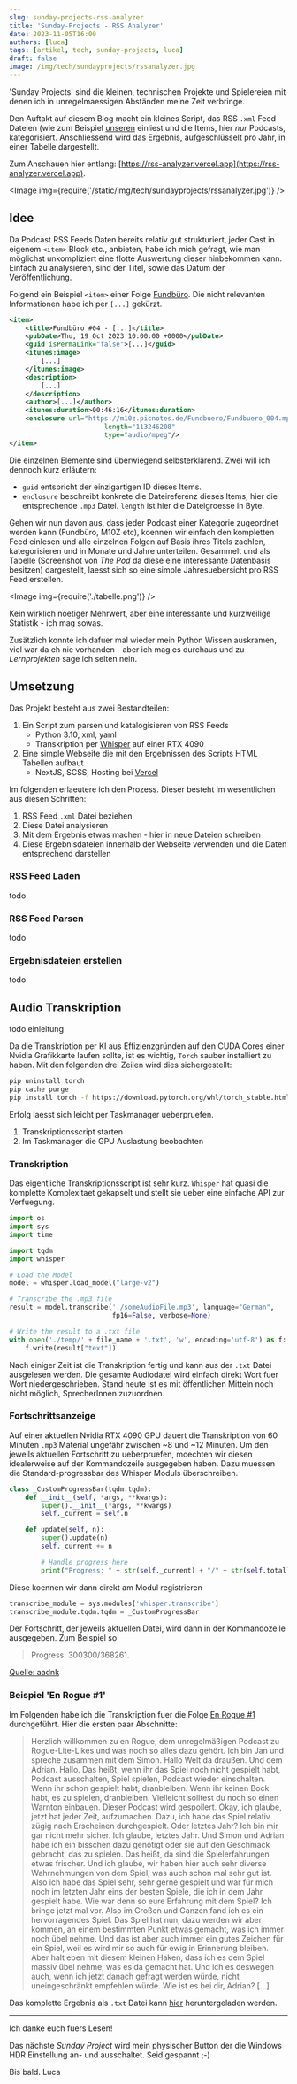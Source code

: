 ```yaml
---
slug: sunday-projects-rss-analyzer
title: 'Sunday-Projects - RSS Analyzer'
date: 2023-11-05T16:00
authors: [luca]
tags: [artikel, tech, sunday-projects, luca]
draft: false
image: /img/tech/sundayprojects/rssanalyzer.jpg
---
```



'Sunday Projects' sind die kleinen, technischen Projekte und Spielereien mit denen ich in unregelmaessigen Abständen meine Zeit verbringe.

Den Auftakt auf diesem Blog macht ein kleines Script, das RSS `.xml` Feed Dateien (wie zum Beispiel [unseren](https://m10z.de/audiofeed.xml) einliest und die Items, hier *nur* Podcasts, kategorisiert.
Anschliessend wird das Ergebnis, aufgeschlüsselt pro Jahr, in einer Tabelle dargestellt.

Zum Anschauen hier entlang: [https://rss-analyzer.vercel.app](https://rss-analyzer.vercel.app).

<Image img={require('/static/img/tech/sundayprojects/rssanalyzer.jpg')} />

<!--truncate-->

## Idee

Da Podcast RSS Feeds Daten bereits relativ gut strukturiert, jeder Cast in eigenem `<item>` Block etc., anbieten, habe ich mich gefragt, wie man möglichst unkompliziert eine flotte Auswertung dieser hinbekommen kann.
Einfach zu analysieren, sind der Titel, sowie das Datum der Veröffentlichung.

Folgend ein Beispiel `<item>` einer Folge [Fundbüro](https://m10z.de/tags/fundbuero). Die nicht relevanten Informationen habe ich per `[...]` gekürzt.

```xml
<item>
    <title>Fundbüro #04 - [...]</title>
    <pubDate>Thu, 19 Oct 2023 10:00:00 +0000</pubDate>
    <guid isPermaLink="false">[...]</guid>
    <itunes:image>
        [...]
    </itunes:image>
    <description>
        [...]
    </description>
    <author>[...]</author>
    <itunes:duration>00:46:16</itunes:duration>
    <enclosure url="https://m10z.picnotes.de/Fundbuero/Fundbuero_004.mp3"
                        length="113246208"
                        type="audio/mpeg"/>
</item>
```
Die einzelnen Elemente sind überwiegend selbsterklärend. Zwei will ich dennoch kurz erläutern:

- `guid` entspricht der einzigartigen ID dieses Items.
- `enclosure` beschreibt konkrete die Dateireferenz dieses Items, hier die entsprechende `.mp3` Datei. `length` ist hier die Dateigroesse in Byte.

Gehen wir nun davon aus, dass jeder Podcast einer Kategorie zugeordnet werden kann (Fundbüro, M10Z etc), koennen wir einfach den kompletten Feed einlesen und alle einzelnen Folgen auf Basis ihres Titels zaehlen, kategorisieren und in Monate und Jahre unterteilen.
Gesammelt und als Tabelle (Screenshot von *The Pod* da diese eine interessante Datenbasis besitzen) dargestellt, laesst sich so eine simple Jahresuebersicht pro RSS Feed erstellen.

<Image img={require('./tabelle.png')} />

Kein wirklich noetiger Mehrwert, aber eine interessante und kurzweilige Statistik - ich mag sowas.

Zusätzlich konnte ich dafuer mal wieder mein Python Wissen auskramen, viel war da eh nie vorhanden - aber ich mag es durchaus und zu *Lernprojekten* sage ich selten nein.

## Umsetzung

Das Projekt besteht aus zwei Bestandteilen:

1. Ein Script zum parsen und katalogisieren von RSS Feeds
    - Python 3.10, xml, yaml
    - Transkription per [Whisper](https://openai.com/research/whisper) auf einer RTX 4090
2. Eine simple Webseite die mit den Ergebnissen des Scripts HTML Tabellen aufbaut
    - NextJS, SCSS, Hosting bei [Vercel](https://vercel.com)

Im folgenden erlaeutere ich den Prozess. Dieser besteht im wesentlichen aus diesen Schritten:

1. RSS Feed `.xml` Datei beziehen
2. Diese Datei analysieren
3. Mit dem Ergebnis etwas machen - hier in neue Dateien schreiben
4. Diese Ergebnisdateien innerhalb der Webseite verwenden und die Daten entsprechend darstellen

### RSS Feed Laden

todo

### RSS Feed Parsen

todo

### Ergebnisdateien erstellen

todo

## Audio Transkription

todo einleitung

Da die Transkription per KI aus Effizienzgründen auf den CUDA Cores einer Nvidia Grafikkarte laufen sollte, ist es wichtig, `Torch` sauber installiert zu haben.
Mit den folgenden drei Zeilen wird dies sichergestellt:

```bash
pip uninstall torch
pip cache purge
pip install torch -f https://download.pytorch.org/whl/torch_stable.html
```

Erfolg laesst sich leicht per Taskmanager ueberpruefen.

1. Transkriptionsscript starten
2. Im Taskmanager die GPU Auslastung beobachten

### Transkription

Das eigentliche Transkriptionsscript ist sehr kurz. `Whisper` hat quasi die komplette Komplexitaet gekapselt und stellt sie ueber eine einfache API zur Verfuegung.

```python
import os
import sys
import time

import tqdm
import whisper

# Load the Model
model = whisper.load_model("large-v2")

# Transcribe the .mp3 file
result = model.transcribe('./someAudioFile.mp3', language="German",
                          fp16=False, verbose=None)

# Write the result to a .txt file
with open('./temp/' + file_name + '.txt', 'w', encoding='utf-8') as f:
    f.write(result["text"])
```

Nach einiger Zeit ist die Transkription fertig und kann aus der `.txt` Datei ausgelesen werden.
Die gesamte Audiodatei wird einfach direkt Wort fuer Wort niedergeschrieben.
Stand heute ist es mit öffentlichen Mitteln noch nicht möglich, SprecherInnen zuzuordnen.

### Fortschrittsanzeige

Auf einer aktuellen Nvidia RTX 4090 GPU dauert die Transkription von 60 Minuten `.mp3` Material ungefähr zwischen ~8 und ~12 Minuten.
Um den jeweils aktuellen Fortschritt zu ueberpruefen, moechten wir diesen idealerweise auf der Kommandozeile ausgegeben haben.
Dazu muessen die Standard-progressbar des Whisper Moduls überschreiben.

```python
class _CustomProgressBar(tqdm.tqdm):
    def __init__(self, *args, **kwargs):
        super().__init__(*args, **kwargs)
        self._current = self.n

    def update(self, n):
        super().update(n)
        self._current += n

        # Handle progress here
        print("Progress: " + str(self._current) + "/" + str(self.total))
```

Diese koennen wir dann direkt am Modul registrieren

```python
transcribe_module = sys.modules['whisper.transcribe']
transcribe_module.tqdm.tqdm = _CustomProgressBar
```

Der Fortschritt, der jeweils aktuellen Datei, wird dann in der Kommandozeile ausgegeben. Zum Beispiel so
> Progress: 300300/368261.

[Quelle: aadnk](https://github.com/openai/whisper/discussions/850#discussioncomment-5443424)

### Beispiel 'En Rogue #1'

Im Folgenden habe ich die Transkription fuer die Folge [En Rogue #1](https://m10z.de/en-rogue-1) durchgeführt.
Hier die ersten paar Abschnitte:

> Herzlich willkommen zu en Rogue, dem unregelmäßigen Podcast zu Rogue-Lite-Likes und was noch so alles dazu gehört. Ich bin Jan und spreche zusammen mit dem Simon. Hallo Welt da draußen. Und dem Adrian.
Hallo. Das heißt, wenn ihr das Spiel noch nicht gespielt habt, Podcast ausschalten, Spiel spielen, Podcast wieder einschalten. Wenn ihr schon gespielt habt, dranbleiben.
Wenn ihr keinen Bock habt, es zu spielen, dranbleiben.
Vielleicht solltest du noch so einen Warnton einbauen.
Dieser Podcast wird gespoilert. Okay, ich glaube, jetzt hat jeder Zeit, aufzumachen. Dazu, ich habe das Spiel relativ zügig nach Erscheinen durchgespielt.
Oder letztes Jahr? Ich bin mir gar nicht mehr sicher. Ich glaube, letztes Jahr. Und Simon und Adrian habe ich ein bisschen dazu genötigt oder sie auf den Geschmack gebracht, das zu spielen. Das heißt, da sind die Spielerfahrungen etwas frischer.
Und ich glaube, wir haben hier auch sehr diverse Wahrnehmungen von dem Spiel, was auch schon mal sehr gut ist. Also ich habe das Spiel sehr, sehr gerne gespielt und war für mich noch im letzten Jahr eins der besten Spiele, die ich in dem Jahr gespielt habe. Wie war denn so eure Erfahrung mit dem Spiel? Ich bringe jetzt mal vor.
Also im Großen und Ganzen fand ich es ein hervorragendes Spiel. Das Spiel hat nun, dazu werden wir aber kommen, an einem bestimmten Punkt etwas gemacht, was ich immer noch übel nehme. Und das ist aber auch immer ein gutes Zeichen für ein Spiel, weil es wird mir so auch für ewig in Erinnerung bleiben.
Aber halt eben mit diesem kleinen Haken, dass ich es dem Spiel massiv übel nehme, was es da gemacht hat. Und ich es deswegen auch, wenn ich jetzt danach gefragt werden würde, nicht uneingeschränkt empfehlen würde. Wie ist es bei dir, Adrian? [...]

Das komplette Ergebnis als `.txt` Datei kann [hier](/files/enrogue.txt "download") heruntergeladen werden.

---

Ich danke euch fuers Lesen!

Das nächste *Sunday Project* wird mein physischer Button der die Windows HDR Einstellung an- und ausschaltet. Seid gespannt ;-)

Bis bald. Luca

